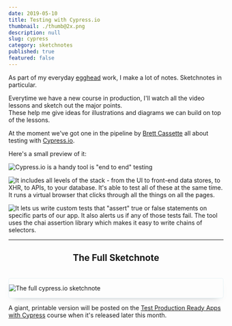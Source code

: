 ```yaml
---
date: 2019-05-10
title: Testing with Cypress.io
thumbnail: ./thumb@2x.png
description: null
slug: cypress
category: sketchnotes
published: true
featured: false
---
```


<div style ={{ maxWidth: '660px', margin: '0 auto' }}>

As part of my everyday [egghead](https://egghead.io) work, I make a lot of notes. Sketchnotes in particular.

Everytime we have a new course in production, I'll watch all the video lessons and sketch out the major points.  
These help me give ideas for illustrations and diagrams we can build on top of the lessons. 

At the moment we've got one in the pipeline by [Brett Cassette](http://twitter.com/brettcassette) all about testing with [Cypress.io](https://www.cypress.io/).

Here's a small preview of it:

![Cypress.io is a handy tool is "end to end" testing](./CyTesting01@2x.png)

![It includes all levels of the stack - from the UI to front-end data stores, to XHR, to APIs, to your database. It's able to test all of these at the same time. It runs a virtual browser that clicks through all the things on all the pages.](./CyTesting02@2x.png)

![It lets us write custom tests that "assert" true or false statements on specific parts of our app. It also alerts us if any of those tests fail. The tool uses the chai assertion library which makes it easy to write chains of selectors.](./CyTesting03@2x.png)

---

<h2 style="text-align: center;">The Full Sketchnote</h2>

<br />

<div style="border: 1px solid #e8f3f7; box-sizing: border-box; border-radius: 4px;
  box-shadow: 0px 8px 16px -12px rgba(120, 134, 138, 0.75);">

![The full cypress.io sketchnote](./Cypress_Sketchnotes.png)

</div>

A giant, printable version will be posted on the [Test Production Ready Apps with Cypress](https://egghead.io/courses/test-production-ready-apps-with-cypress) course when it's released later this month.

</div>
